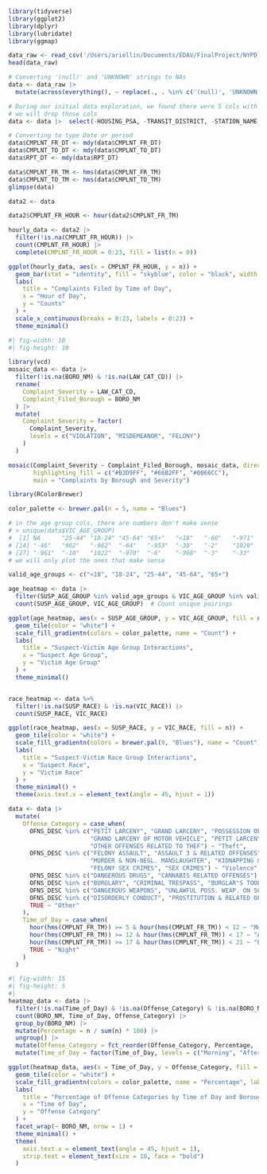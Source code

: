 ```r
library(tidyverse)
library(ggplot2)
library(dplyr)
library(lubridate)
library(ggmap)
```


```r
data_raw <- read_csv('/Users/ariellin/Documents/EDAV/FinalProject/NYPD_Complaint_Data_Historic_20241118.csv')
head(data_raw)
```


```r
# Converting '(null)' and 'UNKNOWN' strings to NAs
data <- data_raw |> 
  mutate(across(everything(), ~ replace(., . %in% c('(null)', 'UNKNOWN'), NA)))

# During our initial data exploration, we found there were 5 cols with > 95% missing data, 
# we will drop those cols
data <- data |>  select(-HOUSING_PSA, -TRANSIT_DISTRICT, -STATION_NAME, -PARKS_NM, -HADEVELOPT)
```


```r
# Converting to type Date or period
data$CMPLNT_FR_DT <- mdy(data$CMPLNT_FR_DT)  
data$CMPLNT_TO_DT <- mdy(data$CMPLNT_TO_DT)  
data$RPT_DT <- mdy(data$RPT_DT)            

data$CMPLNT_FR_TM <- hms(data$CMPLNT_FR_TM)  
data$CMPLNT_TO_TM <- hms(data$CMPLNT_TO_TM) 
glimpse(data)
```
```r
data2 <- data

data2$CMPLNT_FR_HOUR <- hour(data2$CMPLNT_FR_TM)

hourly_data <- data2 |> 
  filter(!is.na(CMPLNT_FR_HOUR)) |>  
  count(CMPLNT_FR_HOUR) |>          
  complete(CMPLNT_FR_HOUR = 0:23, fill = list(n = 0))  

ggplot(hourly_data, aes(x = CMPLNT_FR_HOUR, y = n)) +
  geom_bar(stat = "identity", fill = "skyblue", color = "black", width = 1, alpha = 0.7) +
  labs(
    title = "Complaints Filed by Time of Day",
    x = "Hour of Day",
    y = "Counts"
  ) +
  scale_x_continuous(breaks = 0:23, labels = 0:23) +  
  theme_minimal()

```

```r
#| fig-width: 10
#| fig-height: 10

library(vcd)
mosaic_data <- data |> 
  filter(!is.na(BORO_NM) & !is.na(LAW_CAT_CD)) |> 
  rename(
    Complaint_Severity = LAW_CAT_CD,
    Complaint_Filed_Borough = BORO_NM
  ) |> 
  mutate(
    Complaint_Severity = factor(
      Complaint_Severity, 
      levels = c("VIOLATION", "MISDEMEANOR", "FELONY")
    )
  )

mosaic(Complaint_Severity ~ Complaint_Filed_Borough, mosaic_data, direction = c("v", "h"),
       highlighting_fill = c("#B3D9FF", "#66B2FF", "#0066CC"),
       main = "Complaints by Borough and Severity")
```

```r
library(RColorBrewer)

color_palette <- brewer.pal(n = 5, name = "Blues")

# in the age group cols, there are numbers don't make sense 
# > unique(data$VIC_AGE_GROUP)
#  [1] NA      "25-44" "18-24" "45-64" "65+"   "<18"   "-60"   "-971"  "-975"  "1018"  "-932"  "1023"  "1013" 
# [14] "-46"   "962"   "-962"  "-64"   "-953"  "-30"   "-2"    "1020"  "-964"  "-61"   "-58"   "953"   "-929" 
# [27] "-961"  "-10"   "1022"  "-970"  "-6"    "-968"  "-3"    "-33"   "949"  
# we will only plot the ones that make sense

valid_age_groups <- c("<18", "18-24", "25-44", "45-64", "65+")

age_heatmap <- data |> 
  filter(SUSP_AGE_GROUP %in% valid_age_groups & VIC_AGE_GROUP %in% valid_age_groups) |> 
  count(SUSP_AGE_GROUP, VIC_AGE_GROUP)  # Count unique pairings

ggplot(age_heatmap, aes(x = SUSP_AGE_GROUP, y = VIC_AGE_GROUP, fill = n)) +
  geom_tile(color = "white") +
  scale_fill_gradientn(colors = color_palette, name = "Count") +
  labs(
    title = "Suspect-Victim Age Group Interactions",
    x = "Suspect Age Group",
    y = "Victim Age Group"
  ) +
  theme_minimal()



```


```r
race_heatmap <- data %>%
  filter(!is.na(SUSP_RACE) & !is.na(VIC_RACE)) |> 
  count(SUSP_RACE, VIC_RACE)  

ggplot(race_heatmap, aes(x = SUSP_RACE, y = VIC_RACE, fill = n)) +
  geom_tile(color = "white") +
  scale_fill_gradientn(colors = brewer.pal(9, "Blues"), name = "Count") +
  labs(
    title = "Suspect-Victim Race Group Interactions",
    x = "Suspect Race",
    y = "Victim Race"
  ) +
  theme_minimal() +
  theme(axis.text.x = element_text(angle = 45, hjust = 1)) 

```

```r
data <- data |> 
  mutate(
    Offense_Category = case_when(
      OFNS_DESC %in% c("PETIT LARCENY", "GRAND LARCENY", "POSSESSION OF STOLEN PROPERTY",
                       "GRAND LARCENY OF MOTOR VEHICLE", "PETIT LARCENY OF MOTOR VEHICLE",
                       "OTHER OFFENSES RELATED TO THEF") ~ "Theft",
      OFNS_DESC %in% c("FELONY ASSAULT", "ASSAULT 3 & RELATED OFFENSES", "RAPE",
                       "MURDER & NON-NEGL. MANSLAUGHTER", "KIDNAPPING & RELATED OFFENSES",
                       "FELONY SEX CRIMES", "SEX CRIMES") ~ "Violence",
      OFNS_DESC %in% c("DANGEROUS DRUGS", "CANNABIS RELATED OFFENSES") ~ "Drug-related",
      OFNS_DESC %in% c("BURGLARY", "CRIMINAL TRESPASS", "BURGLAR'S TOOLS") ~ "Burglary",
      OFNS_DESC %in% c("DANGEROUS WEAPONS", "UNLAWFUL POSS. WEAP. ON SCHOOL") ~ "Weapons",
      OFNS_DESC %in% c("DISORDERLY CONDUCT", "PROSTITUTION & RELATED OFFENSES", "LOITERING") ~ "Public Order",
      TRUE ~ "Other"  
    ),
    Time_of_Day = case_when(
      hour(hms(CMPLNT_FR_TM)) >= 5 & hour(hms(CMPLNT_FR_TM)) < 12 ~ "Morning",
      hour(hms(CMPLNT_FR_TM)) >= 12 & hour(hms(CMPLNT_FR_TM)) < 17 ~ "Afternoon",
      hour(hms(CMPLNT_FR_TM)) >= 17 & hour(hms(CMPLNT_FR_TM)) < 21 ~ "Evening",
      TRUE ~ "Night"
    )
  )


```
```r
#| fig-width: 15
#| fig-height: 5
#| 
heatmap_data <- data |> 
  filter(!is.na(Time_of_Day) & !is.na(Offense_Category) & !is.na(BORO_NM)) |> 
  count(BORO_NM, Time_of_Day, Offense_Category) |> 
  group_by(BORO_NM) |> 
  mutate(Percentage = n / sum(n) * 100) |> 
  ungroup() |> 
  mutate(Offense_Category = fct_reorder(Offense_Category, Percentage, .desc = TRUE))  |> 
  mutate(Time_of_Day = factor(Time_of_Day, levels = c("Morning", "Afternoon", "Evening", "Night")))

ggplot(heatmap_data, aes(x = Time_of_Day, y = Offense_Category, fill = Percentage)) +
  geom_tile(color = "white") +
  scale_fill_gradientn(colors = color_palette, name = "Percentage", labels = percent_format(scale = 1)) +
  labs(
    title = "Percentage of Offense Categories by Time of Day and Borough",
    x = "Time of Day",
    y = "Offense Category"
  ) +
  facet_wrap(~ BORO_NM, nrow = 1) + 
  theme_minimal() +
  theme(
    axis.text.x = element_text(angle = 45, hjust = 1),  
    strip.text = element_text(size = 10, face = "bold")  
  )
```
```r

```

